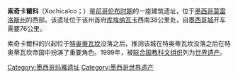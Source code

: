 {{unreferenced|time=2015-12-26T01:58:19+00:00}}
{{Coord|18|48|14|N|99|17|45.3|W|type:landmark|display=title}}
{{Infobox Pre-Columbian site
|name =索奇卡爾科<br>{{small|Xochicalco}}
|image = Mexico xochicalco pyramids.JPG
|image size = 300px
|alt = 
|caption = 索奇卡爾科中的金字塔遗迹
|pushpin_map =Mesoamerica
|map=
|latd =18 | latm =48 | lats =14  | latNS = N
|longd=99 | longm=17 | longs =45.3 | longEW = W
|map_caption = 索奇卡爾科在[[美索美洲|美索美洲]]中的位置
|mapsize = 300
|country = {{flag|Mexico}}
|region=[[莫雷洛斯州|莫雷洛斯州]]
|municipality= {{tsl|en|Miacatlán||Miacatlán}}
|other_names=
|nearest_town = 
|culture = 
|first_occupied = 
|period = 后古典时期
|conquered_by=
|abandoned = 
|responsible_body = 
|restored_by = 
|date_restored =
|dates_excavated = 
|archaeological_bodies=
|notable_archaeologists = 
|architectural_styles=
|number_of_temples=
|number_of_monuments=
|inscriptions=
| designation1          = WHS
| designation1_offname  = Archaeological Monuments Zone of Xochicalco
| designation1_date     = 1999 <small>(23rd [[世界遺產委員會|session]])</small>
| designation1_number   = [http://whc.unesco.org/en/list/939 939]
| designation1_criteria = iii, iv
| designation1_type     = 文化遗产
| designation1_free1name = 国家
| designation1_free1value = {{MEX}}
| designation1_free2name = 地区
| designation1_free2value = [[拉丁美洲和加勒比地區世界遗产列表|拉丁美洲和加勒比地區世界遗产]]
}}
'''索奇卡爾科'''（Xochicalco；{{IPA-nah|ʃot͡ʃiˈkaɬko|-|Xochikalko.ogg}}）是[[前哥伦布时期|前哥伦布时期]]的一座建筑遗址，位于[[墨西哥|墨西哥]][[莫雷洛斯州|莫雷洛斯州]]的西部。该遗址位于该州首府[[库埃纳瓦卡|库埃纳瓦卡]]西南38公里处，自[[墨西哥城|墨西哥城]]开车需要76公里。

索奇卡爾科的兴起位于[[特奥蒂瓦坎|特奥蒂瓦坎]]没落之后，推测该城在特奥蒂瓦坎没落之后在特奥蒂瓦坎帝国中扮演了重要角色。1999年，被[[联合国教科文组织|联合国教科文组织]]列为[[世界遗产|世界遗产]]。

{{commons|El Tajín}}
{{Maya sites|nocat}}
{{墨西哥世界遗产}}
[[Category:墨西哥玛雅遗址|Category:墨西哥玛雅遗址]]
[[Category:墨西哥世界遗产|Category:墨西哥世界遗产]]